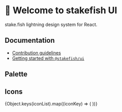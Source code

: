 

<Meta title="Welcome 👋" />

# 👋 Welcome to stakefish UI

stake.fish lightning design system for React.

## Documentation

- [Contribution guidelines](https://github.com/stakefish/stakefish-ui/blob/master/docs/contribution-guidelines.md)
- [Getting started with `@stakefish/ui`](https://github.com/stakefish/stakefish-ui/blob/master/docs/getting-started.md)

## Palette

<ColorPalette>
  <ColorItem title="Black" subtitle="theme.palette.black" colors={colors.black} />
  <ColorItem title="Gray" subtitle="theme.palette.gray" colors={colors.gray} />
  <ColorItem title="Green" subtitle="theme.palette.green" colors={colors.green} />
  <ColorItem title="Red" subtitle="theme.palette.red" colors={colors.red} />
</ColorPalette>

## Icons

<IconGallery>
  {Object.keys(iconList).map((iconKey) => (
    <IconItem name={iconKey} key={iconKey}>
      <Icon iconKey={iconKey} />
    </IconItem>
  ))}
</IconGallery>
